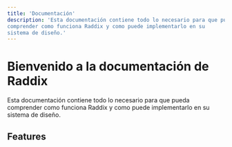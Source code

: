 ```yaml
---
title: 'Documentación'
description: 'Esta documentación contiene todo lo necesario para que pueda
comprender como funciona Raddix y como puede implementarlo en su
sistema de diseño.'
---
```


# Bienvenido a la documentación de Raddix

Esta documentación contiene todo lo necesario para que pueda
comprender como funciona Raddix y como puede implementarlo en su
sistema de diseño.

<CardGroup>
  <Card
    as={'a'}
    href='/es/docs/get-started/add-to-project'
    title='Agregue a su proyecto'
    text='Puede usarlo en sus componentes de su aplicación web o adoptar en su sistema de diseño.'
  />
  <Card
    as='a'
    href='/es/docs/get-started/create-component'
    title='Crear un componente'
    text='En este tutorial rápido, instalaremos y construiremos el componente Switch.'
  />
</CardGroup>

## Features

<CardGroup>
  <Card
    as='a'
    href='/es/docs/get-started/add-to-project'
    title='Accesibilidad'
    text='Raddix lo ayuda a crear componentes accesibles, incluido el lector de pantalla completa y la compatibilidad con la navegación del teclado.'
  />
  <Card
    as='a'
    href='/es/docs/get-started/create-component'
    title='Personalización'
    text='Raddix es totalmente personalizable ya que no representa ninguna estructura de Dom ni impone una metodología de estilo.'
  />
</CardGroup>
